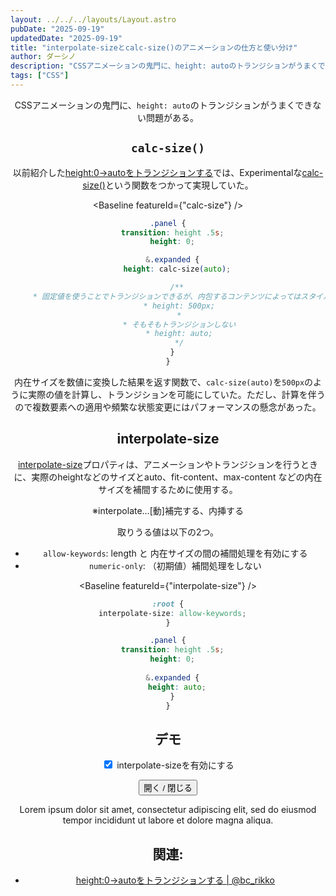 ```yaml
---
layout: ../../../layouts/Layout.astro
pubDate: "2025-09-19"
updatedDate: "2025-09-19"
title: "interpolate-sizeとcalc-size()のアニメーションの仕方と使い分け"
author: ダーシノ
description: "CSSアニメーションの鬼門に、height: autoのトランジションがうまくできない問題がある。height:0→autoをトランジションするでは、Experimentalなcalc-size()という関数をつかって実現していた。interpolate-sizeプロパティは、アニメーションやトランジションを行うときに、実際のheightなどのサイズとauto、fit-content、max-content などの内在サイズを補間するために使用する。"
tags: ["CSS"]
---
```



<Header {...frontmatter} />

CSSアニメーションの鬼門に、`height: auto`のトランジションがうまくできない問題がある。

## `calc-size()`

以前紹介した[height:0→autoをトランジションする](https://bcrikko.github.io/til/posts/2024-07-01/height-transition/)では、Experimentalな[calc-size()](https://developer.mozilla.org/en-US/docs/Web/CSS/calc-size)という関数をつかって実現していた。

<Baseline featureId={"calc-size"} />

```css
.panel {
  transition: height .5s;
  height: 0;

  &.expanded {
    height: calc-size(auto);

    /**
     * 固定値を使うことでトランジションできるが、内包するコンテンツによってはスタイルが崩れる
     * height: 500px;
     *
     * そもそもトランジションしない
     * height: auto;
     */
  }
}
```

内在サイズを数値に変換した結果を返す関数で、`calc-size(auto)`を`500px`のように実際の値を計算し、トランジションを可能にしていた。ただし、計算を伴うので複数要素への適用や頻繁な状態変更にはパフォーマンスの懸念があった。

## interpolate-size

[interpolate-size](https://developer.mozilla.org/en-US/docs/Web/CSS/interpolate-size)プロパティは、アニメーションやトランジションを行うときに、実際のheightなどのサイズとauto、fit-content、max-content などの内在サイズを補間するために使用する。

※interpolate…[動]補完する、内挿する

取りうる値は以下の2つ。

- `allow-keywords`: length と 内在サイズの間の補間処理を有効にする
- `numeric-only`: （初期値）補間処理をしない

<Baseline featureId={"interpolate-size"} />

```css
:root {
  interpolate-size: allow-keywords;
}

.panel {
  transition: height .5s;
  height: 0;
  
  &.expanded {
    height: auto;
  }
}
```


## デモ

<section id="demo">
  <label>
    <input type="checkbox" checked/>
    <span>interpolate-sizeを有効にする</span>
  </label>

  <button type="button" id="toggle">開く / 閉じる</button>

  <section class="panel">
    <p>Lorem ipsum dolor sit amet, consectetur adipiscing elit, sed do eiusmod tempor incididunt ut labore et dolore magna aliqua.</p>
  </section>

</section>

<style>{`
#demo {
  &:has(input:checked) {
    interpolate-size: allow-keywords;
  }
  &:has(input:not(:checked)) {
    interpolate-size: numeric-only;
  }

  label {
    display: block;
  }

  .panel {
    overflow: hidden;
    transition: height .5s;
    height: 0;
    background: #eee;
    padding: 0 1rem;

    &.expanded {
      height: auto;
      padding: 1rem;
    }
  }
`}</style>

<script>{`
const demo = document.querySelector('#demo');
console.log(demo);

const btn = demo.querySelector('#toggle');
const panel = demo.querySelector('.panel');
btn.addEventListener('click', () => {
  panel.classList.toggle('expanded');
});
`}</script>


## 関連:

- [height:0→autoをトランジションする \| @bc\_rikko](https://bcrikko.github.io/til/posts/2024-07-01/height-transition/)

